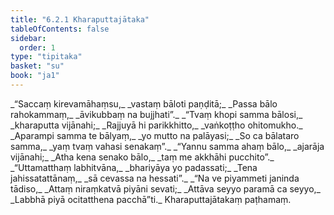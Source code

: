 ```yaml
---
title: "6.2.1 Kharaputtajātaka"
tableOfContents: false
sidebar:
  order: 1
type: "tipitaka"
basket: "su"
book: "ja1"
---
```



<DynamicBreadcrumb />

<Division number="77" book="ja1" bookNo="22" page="265">

<Paragraph number="1406" type="verses" book="ja1">
_“Saccaṃ kirevamāhaṃsu,_  
_vastaṃ bāloti paṇḍitā;_  
_Passa bālo rahokammaṃ,_  
_āvikubbaṃ na bujjhati”._  

</Paragraph>

</Division>
<Division number="78" book="ja1" bookNo="22" page="265">

<Paragraph number="1407" type="verses" book="ja1">
_“Tvaṃ khopi samma bālosi,_  
_kharaputta vijānahi;_  
_Rajjuyā hi parikkhitto,_  
_vaṅkoṭṭho ohitomukho._  

</Paragraph>

</Division>
<Division number="79" book="ja1" bookNo="22" page="265">

<Paragraph number="1408" type="verses" book="ja1">
_Aparampi samma te bālyaṃ,_  
_yo mutto na palāyasi;_  
_So ca bālataro samma,_  
_yaṃ tvaṃ vahasi senakaṃ”._  

</Paragraph>

</Division>
<Division number="80" book="ja1" bookNo="22" page="265">

<Paragraph number="1409" type="verses" book="ja1">
_“Yannu samma ahaṃ bālo,_  
_ajarāja vijānahi;_  
_Atha kena senako bālo,_  
_taṃ me akkhāhi pucchito”._  

</Paragraph>

</Division>
<Division number="81" book="ja1" bookNo="22" page="266">

<Paragraph number="1410" type="verses" book="ja1">
_“Uttamatthaṃ labhitvāna,_  
_bhariyāya yo padassati;_  
_Tena jahissatattānaṃ,_  
_sā cevassa na hessati”._  

</Paragraph>

</Division>
<Division number="82" book="ja1" bookNo="22" page="266">

<Paragraph number="1411" type="verses" book="ja1">
_“Na ve piyammeti janinda tādiso,_  
_Attaṃ niraṃkatvā piyāni sevati;_  
_Attāva seyyo paramā ca seyyo,_  
_Labbhā piyā ocitatthena pacchā”ti._  


</Paragraph>
</Division>

<Paragraph number="1412" type="center" book="ja1">
Kharaputtajātakaṃ paṭhamaṃ.
</Paragraph>
